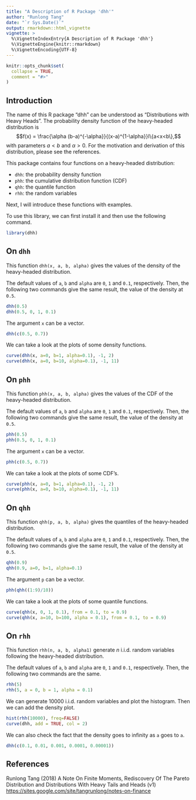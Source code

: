 ---
title: "A Description of R Package 'dhh'"
author: "Runlong Tang"
date: "`r Sys.Date()`"
output: rmarkdown::html_vignette
vignette: >
  %\VignetteIndexEntry{A Description of R Package 'dhh'}
  %\VignetteEngine{knitr::rmarkdown}
  %\VignetteEncoding{UTF-8}
---

```{r setup, include = FALSE}
knitr::opts_chunk$set(
  collapse = TRUE,
  comment = "#>"
)
```

## Introduction

The name of this R package "dhh" can be understood as "Distributions with Heavy Heads". The probability density function of the heavy-headed distribution is 
$$f(x) = \frac{\alpha (b-a)^{-\alpha}}{(x-a)^{1-\alpha}}I\{a<x<b\},$$
with parameters $a<b$ and $\alpha>0$. For the motivation and derivation of this distribution, please see the references.

This package contains four functions on a heavy-headed distribution: 

* `dhh`: the probability density function
* `phh`: the cumulative distribution function (CDF)
* `qhh`: the quantile function
* `rhh`: the random variables

Next, I will introduce these functions with examples.

To use this library, we can first install it and then use the following command.
```{r}
library(dhh)
```


## On `dhh`
This function `dhh(x, a, b, alpha)` gives the values of the density of the heavy-headed distribution.

The default values of `a`, `b` and `alpha` are `0`, `1` and `0.1`, respectively.  Then, the following two commands give the same result, the value of the density at `0.5`.
```{r}
dhh(0.5)
dhh(0.5, 0, 1, 0.1)
```

The argument `x` can be a vector.
```{r}
dhh(c(0.5, 0.7))
```

We can take a look at the plots of some density functions.
```{r, fig.show='hold'}
curve(dhh(x, a=0, b=1, alpha=0.1), -1, 2)
curve(dhh(x, a=0, b=10, alpha=0.1), -1, 11)
```


## On `phh`
This function `phh(x, a, b, alpha)` gives the values of the CDF of the heavy-headed distribution.

The default values of `a`, `b` and `alpha` are `0`, `1` and `0.1`, respectively.  Then, the following two commands give the same result, the value of the density at `0.5`.
```{r}
phh(0.5)
phh(0.5, 0, 1, 0.1)
```

The argument `x` can be a vector.
```{r}
phh(c(0.5, 0.7))
```


We can take a look at the plots of some CDF's.
```{r, fig.show='hold'}
curve(phh(x, a=0, b=1, alpha=0.1), -1, 2)
curve(phh(x, a=0, b=10, alpha=0.1), -1, 11)
```

## On `qhh`
This function `qhh(p, a, b, alpha)` gives the quantiles of the heavy-headed distribution.

The default values of `a`, `b` and `alpha` are `0`, `1` and `0.1`, respectively.  Then, the following two commands give the same result, the value of the density at `0.5`.
```{r}
qhh(0.9)
qhh(0.9, a=0, b=1, alpha=0.1)
```

The argument `p` can be a vector.
```{r}
phh(qhh((1:9)/10))
```

We can take a look at the plots of some quantile functions.
```{r, fig.show='hold'}
curve(qhh(x, 0, 1, 0.1), from = 0.1, to = 0.9)
curve(qhh(x, a=10, b=100, alpha = 0.1), from = 0.1, to = 0.9)
```

## On `rhh`
This function `rhh(n, a, b, alpha1)` generate $n$ i.i.d. random variables following the heavy-headed distribution.

The default values of `a`, `b` and `alpha` are `0`, `1` and `0.1`, respectively.  Then, the following two commands are the same.
```{r}
rhh(5)
rhh(5, a = 0, b = 1, alpha = 0.1)
```

We can generate $10000$ i.i.d. random variables and plot the histogram. Then we can add the density plot.
```{r}
hist(rhh(10000), freq=FALSE)
curve(dhh, add = TRUE, col = 2)
```

We can also check the fact that the density goes to infinity as `a` goes to `a`.
```{r}
dhh(c(0.1, 0.01, 0.001, 0.0001, 0.00001))
```


## References
Runlong Tang (2018) A Note On Finite Moments, Rediscovery Of The Pareto Distribution and Distributions With Heavy Tails and Heads
(v1) <https://sites.google.com/site/tangrunlong/notes-on-finance>



